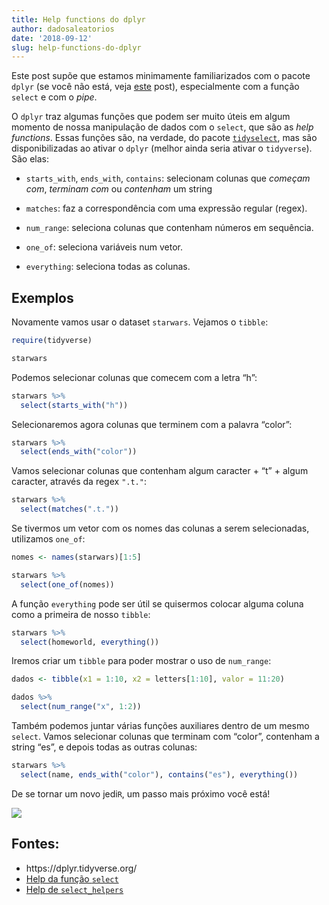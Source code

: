 ```yaml
---
title: Help functions do dplyr
author: dadosaleatorios
date: '2018-09-12'
slug: help-functions-do-dplyr
---
```


Este post supõe que estamos minimamente familiarizados com o pacote `dplyr` (se você não está, veja [este](https://www.dadosaleatorios.com.br/post/introdu%C3%A7%C3%A3o-ao-dplyr/) post), especialmente com a função `select` e com o *pipe*.

O `dplyr` traz algumas funções que podem ser muito úteis em algum momento de nossa manipulação de dados com o `select`, que são as *help functions*. Essas funções são, na verdade, do pacote [`tidyselect`](https://github.com/tidyverse/tidyselect), mas são disponibilizadas ao ativar o `dplyr` (melhor ainda seria ativar o `tidyverse`). São elas:

- `starts_with`, `ends_with`, `contains`: selecionam colunas que *começam com*, *terminam com* ou *contenham* um string

- `matches`: faz a correspondência com uma expressão regular (regex).

- `num_range`: seleciona colunas que contenham números em sequência.

- `one_of`: seleciona variáveis num vetor.

- `everything`: seleciona todas as colunas.

## Exemplos

Novamente vamos usar o dataset `starwars`. Vejamos o `tibble`:

```r
require(tidyverse)

starwars
```

Podemos selecionar colunas que comecem com a letra "h":

```r
starwars %>% 
  select(starts_with("h"))
```

Selecionaremos agora colunas que terminem com a palavra "color":

```r
starwars %>% 
  select(ends_with("color"))
```

Vamos selecionar colunas que contenham algum caracter + "t" + algum caracter, através da regex `".t."`:

```r
starwars %>% 
  select(matches(".t."))
```

Se tivermos um vetor com os nomes das colunas a serem selecionadas, utilizamos `one_of`:

```r
nomes <- names(starwars)[1:5]

starwars %>% 
  select(one_of(nomes))
```

A função `everything` pode ser útil se quisermos colocar alguma coluna como a primeira de nosso `tibble`:

```r
starwars %>% 
  select(homeworld, everything())
```

Iremos criar um `tibble` para poder mostrar o uso de `num_range`:

```r
dados <- tibble(x1 = 1:10, x2 = letters[1:10], valor = 11:20)

dados %>% 
  select(num_range("x", 1:2))
```

Também podemos juntar várias funções auxiliares dentro de um mesmo `select`. Vamos selecionar colunas que terminam com "color", contenham a string "es", e depois todas as outras colunas:

```r
starwars %>% 
  select(name, ends_with("color"), contains("es"), everything())
```

De se tornar um novo jedi`R`, um passo mais próximo você está!

![](/img/2018-09-12-help-functions-do-dplyr/jedis.jpg)

## Fontes:

- https://dplyr.tidyverse.org/
- [Help da função `select`](https://www.rdocumentation.org/packages/dplyr/versions/0.7.6/topics/select)
- [Help de `select_helpers`](https://www.rdocumentation.org/packages/tidyselect/versions/0.2.4/topics/select_helpers)